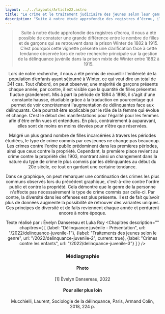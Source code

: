 ```yaml
---
layout: ../../layouts/Article22.astro
title: "Le crime et le traitement judiciaire des jeunes selon leur genre"
description: "Suite à notre étude approfondie des registres d’écrou, il nous a été possible de constater une grande différence entre le nombre de filles et de garçons qui se retrouvent dans la prison Winter de 1882 à 1915."
---
```


<Header titre="Le crime et le traitement judiciaire des jeunes selon leur genre" image="/assets/img/cellules-femmes.png"/>
  
<Text>
  <blockquote>Suite à notre étude approfondie des registres d’écrou, il nous a été possible de constater une grande différence entre le nombre de filles et de garçons qui se retrouvent dans la prison Winter de 1882 à 1915. C’est pourquoi cette vignette présente une clarification face à cette tendance observée lors de notre recherche principale sur la gestion de la délinquance juvénile dans la prison mixte de Winter entre 1882 à 1915.</blockquote>

 <div class="flourish-embed flourish-chart" data-src="visualisation/12842781"><script src="https://public.flourish.studio/resources/embed.js"></script></div>

  Lors de notre recherche, il nous a été permis de recueillir l'entièreté de la population d’enfants ayant séjourné à Winter, ce qui veut dire un total de 341 cas. Tout d’abord, on peut observer, une majorité de garçons présents chaque année, par contre, il est visible que la quantité de filles présentes fluctue grandement. Mis à part la période de 1894 à 1898, il s'agit d'une constante hausse, étudiable grâce à la traduction en pourcentage qui permet de voir concrètement l'augmentation de délinquantes face aux délinquants. Cela pourrait être explicable par le rôle de la femme qui évolue et change. C’est le début des manifestations pour l’égalité pour les femmes afin d'être enfin vues et entendues. En plus, contrairement à auparavant, elles sont de moins en moins élevées pour n’être que réservées.

<div class="flourish-embed flourish-chart" data-src="visualisation/12842794"><script src="https://public.flourish.studio/resources/embed.js"></script></div>

Malgré un plus grand nombre de filles incarcérées à travers les périodes étudiées, le type de crime commis par ces jeunes ne change pas beaucoup. Les crimes contre l'ordre public prédominent dans les premières périodes, ainsi que ceux contre la propriété. Cependant, la première place revient au crime contre la propriété dès 1903, montrant ainsi un changement dans la nature du type de crime le plus commis par les délinquantes au début du 20e siècle, ce tout en gardant une certaine tendance.

<div class="flourish-embed flourish-chart" data-src="visualisation/12842813"><script src="https://public.flourish.studio/resources/embed.js"></script></div>

Dans ce graphique, on peut remarquer une continuation des crimes les plus communs observés lors du précédent graphique, c'est-à-dire contre l'ordre public et contre la propriété. Cela démontre que le genre de la personne n'affecte pas nécessairement le type de crime commis par celle-ci. Par contre, la diversité dans les offenses est plus présente. Il est de fait qu’avoir plus de données augmente la possibilité de retrouver des variantes uniques. Ces principes de diversité et de faits reviennent chaque année et perdurent encore à notre époque.

Texte réalisé par : Èvelyn Dansereau et Luka Roy
</Text>
<Chapitres 
  description=""
  chapitres={
    [
      {label: "Délinquance juvénile - Présentation", url: "/2022/delinquance-juvenile-1"},
      {label: "Traitements des jeunes selon le genre", url: "/2022/delinquance-juvenile-2", current: true},
      {label: "Crimes contre les enfants", url: "/2022/delinquance-juvenile-3"}
    ]
  }
/>

<div class="p-10 lg:p-24 py-5 lg:py-12 text-sm bg-gray-400">
  <h3>Médiagraphie</h3>
<h4>Photo</h4>
[1] Èvelyn Dansereau, 2022

<h4>Pour aller plus loin</h4>
Mucchielli, Laurent, Sociologie de la délinquance, Paris, Armand Colin, 2018, 224 p.
</div>